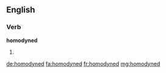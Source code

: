 ==English==

===Verb===
'''homodyned'''

# {{en-past of|homodyne}}

[[de:homodyned]]
[[fa:homodyned]]
[[fr:homodyned]]
[[mg:homodyned]]